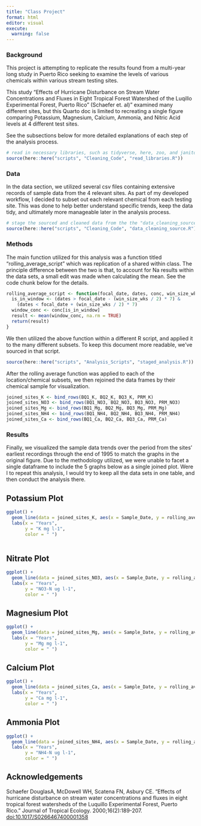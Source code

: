 ```yaml
---
title: "Class Project"
format: html
editor: visual
execute: 
  warning: false
---
```


### Background

This project is attempting to replicate the results found from a multi-year long study in Puerto Rico seeking to examine the levels of various chemicals within various stream testing sites.

This study "Effects of Hurricane Disturbance on Stream Water Concentrations and Fluxes in Eight Tropical Forest Watershed of the Luqillo Experimental Forest, Puerto Rico" (Schaefer et. al)" examined many different sites, but this Quarto doc is limited to recreating a single figure comparing Potassium, Magnesium, Calcium, Ammonia, and Nitric Acid levels at 4 different test sites.

See the subsections below for more detailed explanations of each step of the analysis process.

```r
# read in necessary libraries, such as tidyverse, here, zoo, and janitor
source(here::here("scripts", "Cleaning_Code", "read_libraries.R"))
```


### Data
In the data section, we utilized several csv files containing extensive records of sample data from the 4 relevant sites. As part of my developed workflow, I decided to subset out each relevant chemical from each testing site. This was done to help better understand specific trends, keep the data tidy, and ultimately more manageable later in the analysis process. 

```r
# stage the sourced and cleaned data from the the "data_cleaning_source.R" script. This contains the subsets of each testing site by chemical. This is done so that each set may 
source(here::here("scripts", "Cleaning_Code", "data_cleaning_source.R"))
```

### Methods
The main function utilized for this analysis was a function titled "rolling_average_script" which was replication of a shared within class. The principle difference between the two is that, to account for Na results within the data sets, a small edit was made when calculating the mean. See the code chunk below for the details.

```r

rolling_average_script <- function(focal_date, dates, conc, win_size_wks) {
  is_in_window <- (dates > focal_date - (win_size_wks / 2) * 7) &
    (dates < focal_date + (win_size_wks / 2) * 7)
  window_conc <- conc[is_in_window]
  result <- mean(window_conc, na.rm = TRUE)
  return(result)
}

```

We then utilized the above function within a different R script, and applied it to the many different subsets. To keep this document more readable, we've sourced in that script. 

```r
source(here::here("scripts", "Analysis_Scripts", "staged_analysis.R"))
```

After the rolling average function was applied to each of the location/chemical subsets, we then rejoined the data frames by their chemical sample for visualization.

```r
joined_sites_K <- bind_rows(BQ1_K, BQ2_K, BQ3_K, PRM_K)
joined_sites_NO3 <- bind_rows(BQ1_NO3, BQ2_NO3, BQ3_NO3, PRM_NO3)
joined_sites_Mg <- bind_rows(BQ1_Mg, BQ2_Mg, BQ3_Mg, PRM_Mg)
joined_sites_NH4 <- bind_rows(BQ1_NH4, BQ2_NH4, BQ3_NH4, PRM_NH4)
joined_sites_Ca <- bind_rows(BQ1_Ca, BQ2_Ca, BQ3_Ca, PRM_Ca)
```


### Results
Finally, we visualized the sample data trends over the period from the sites' earliest recordings through the end of 1995 to match the graphs in the original figure. Due to the methodology utilized, we were unable to facet a single dataframe to include the 5 graphs below as a single joined plot. Were  I to repeat this analysis, I would try to keep all the data sets in one table, and then conduct the analysis there. 


## Potassium Plot

```r
ggplot() +
  geom_line(data = joined_sites_K, aes(x = Sample_Date, y = rolling_average, colour = Sample_ID)) + 
  labs(x = "Years",
       y = "K mg l-1",
       color = " ")
  

```

## Nitrate Plot

```r
ggplot() +
  geom_line(data = joined_sites_NO3, aes(x = Sample_Date, y = rolling_average, colour = Sample_ID)) + 
  labs(x = "Years",
       y = "NO3-N ug l-1",
       color = " ")

```

## Magnesium Plot

```r
ggplot() +
  geom_line(data = joined_sites_Mg, aes(x = Sample_Date, y = rolling_average, colour = Sample_ID)) + 
  labs(x = "Years",
       y = "Mg mg l-1",
       color = " ")
```

## Calcium Plot

```r
ggplot() +
  geom_line(data = joined_sites_Ca, aes(x = Sample_Date, y = rolling_average, colour = Sample_ID)) + 
  labs(x = "Years",
       y = "Ca mg l-1",
       color = " ")
```

## Ammonia Plot

```r
ggplot() +
  geom_line(data = joined_sites_NH4, aes(x = Sample_Date, y = rolling_average, colour = Sample_ID)) + 
  labs(x = "Years",
       y = "NH4-N ug l-1",
       color = " ")
```




## Acknowledgements

Schaefer DouglasA, McDowell WH, Scatena FN, Asbury CE. "Effects of hurricane disturbance on stream water concentrations and fluxes in eight tropical forest watersheds of the Luquillo Experimental Forest, Puerto Rico." Journal of Tropical Ecology. 2000;16(2):189-207. <doi:10.1017/S0266467400001358>